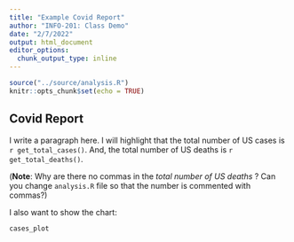 ```yaml
---
title: "Example Covid Report"
author: "INFO-201: Class Demo"
date: "2/7/2022"
output: html_document
editor_options: 
  chunk_output_type: inline
---
```


```r
source("../source/analysis.R")
knitr::opts_chunk$set(echo = TRUE)
```

## Covid Report
I write a paragraph here. I will highlight that the total number of US cases is `r get_total_cases()`. And, the total number of US deaths is `r get_total_deaths()`. 

(**Note**: Why are there no commas in the *total number of US deaths* ? Can you change `analysis.R` file so that the number is commented with commas?)

I also want to show the chart:
``` r
cases_plot
```

